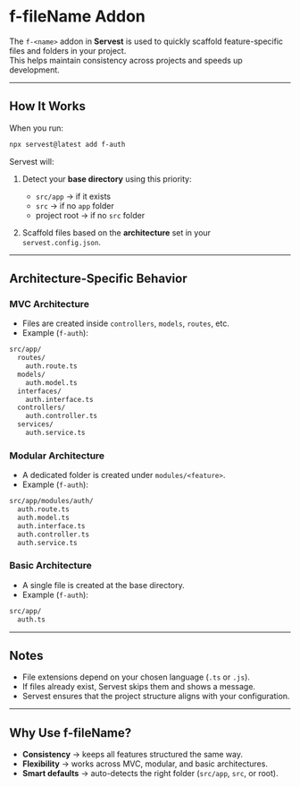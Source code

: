 # f-fileName Addon

The `f-<name>` addon in **Servest** is used to quickly scaffold feature-specific files and folders in your project.  
This helps maintain consistency across projects and speeds up development.

---

## How It Works

When you run:

```bash
npx servest@latest add f-auth
```

Servest will:

1. Detect your **base directory** using this priority:
   - `src/app` → if it exists
   - `src` → if no `app` folder
   - project root → if no `src` folder

2. Scaffold files based on the **architecture** set in your `servest.config.json`.

---

## Architecture-Specific Behavior

### MVC Architecture

- Files are created inside `controllers`, `models`, `routes`, etc.
- Example (`f-auth`):

```bash
src/app/
  routes/
    auth.route.ts
  models/
    auth.model.ts
  interfaces/
    auth.interface.ts
  controllers/
    auth.controller.ts
  services/
    auth.service.ts
```

### Modular Architecture

- A dedicated folder is created under `modules/<feature>`.
- Example (`f-auth`):

```bash
src/app/modules/auth/
  auth.route.ts
  auth.model.ts
  auth.interface.ts
  auth.controller.ts
  auth.service.ts
```

### Basic Architecture

- A single file is created at the base directory.
- Example (`f-auth`):

```bash
src/app/
  auth.ts
```

---

## Notes

- File extensions depend on your chosen language (`.ts` or `.js`).
- If files already exist, Servest skips them and shows a message.
- Servest ensures that the project structure aligns with your configuration.

---

## Why Use f-fileName?

- **Consistency** → keeps all features structured the same way.
- **Flexibility** → works across MVC, modular, and basic architectures.
- **Smart defaults** → auto-detects the right folder (`src/app`, `src`, or root).
